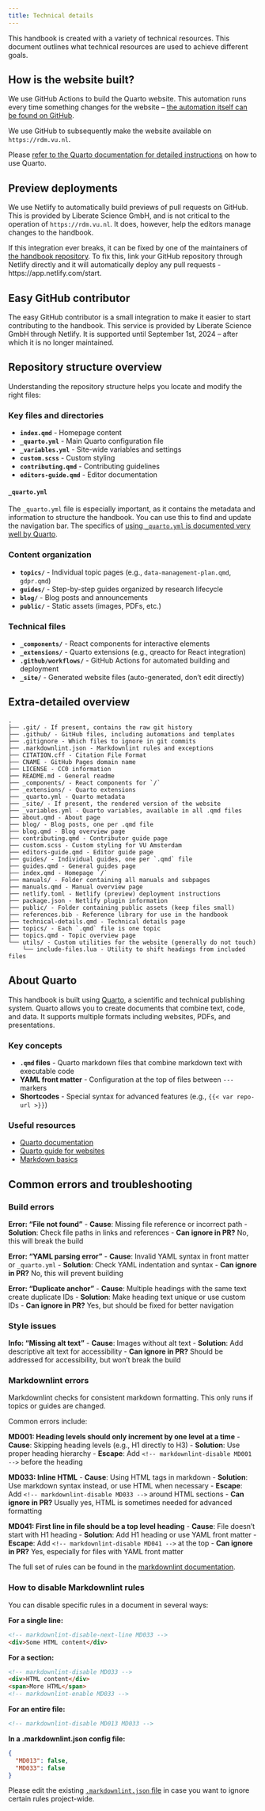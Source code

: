 ```yaml
---
title: Technical details
---
```


This handbook is created with a variety of technical resources. This document outlines what technical resources are used to achieve different goals.

## How is the website built?

We use GitHub Actions to build the Quarto website. This automation runs every time something changes for the website – [the automation itself can be found on GitHub](https://github.com/ubvu/open-handbook/blob/main/.github/workflows/publish.yml).

We use GitHub to subsequently make the website available on `https://rdm.vu.nl`.

Please [refer to the Quarto documentation for detailed instructions](https://quarto.org/docs/websites/) on how to use Quarto.

## Preview deployments

We use Netlify to automatically build previews of pull requests on GitHub. This is provided by Liberate Science GmbH, and is not critical to the operation of `https://rdm.vu.nl`. It does, however, help the editors manage changes to the handbook.

If this integration ever breaks, it can be fixed by one of the maintainers of [the handbook repository]({{< var repo-url >}}). To fix this, link your GitHub repository through Netlify directly and it will automatically deploy any pull requests - https://app.netlify.com/start.

## Easy GitHub contributor

The easy GitHub contributor is a small integration to make it easier to start contributing to the handbook. This service is provided by Liberate Science GmbH through Netlify. It is supported until September 1st, 2024 – after which it is no longer maintained.

## Repository structure overview

Understanding the repository structure helps you locate and modify the right files:

### Key files and directories

- **`index.qmd`** - Homepage content
- **`_quarto.yml`** - Main Quarto configuration file
- **`_variables.yml`** - Site-wide variables and settings
- **`custom.scss`** - Custom styling
- **`contributing.qmd`** - Contributing guidelines
- **`editors-guide.qmd`** - Editor documentation

#### `_quarto.yml`

The `_quarto.yml` file is especially important, as it contains the metadata and information to structure the handbook. You can use this to find and update the navigation bar. The specifics of [using `_quarto.yml` is documented very well by Quarto](https://quarto.org/docs/websites/website-tools.html).

### Content organization

- **`topics/`** - Individual topic pages (e.g., `data-management-plan.qmd`, `gdpr.qmd`)
- **`guides/`** - Step-by-step guides organized by research lifecycle
- **`blog/`** - Blog posts and announcements
- **`public/`** - Static assets (images, PDFs, etc.)

### Technical files

- **`_components/`** - React components for interactive elements
- **`_extensions/`** - Quarto extensions (e.g., qreacto for React integration)
- **`.github/workflows/`** - GitHub Actions for automated building and deployment
- **`_site/`** - Generated website files (auto-generated, don't edit directly)

::: {.callout-caution collapse="true"}
## Extra-detailed overview

```
.
├── .git/ - If present, contains the raw git history
├── .github/ - GitHub files, including automations and templates
├── .gitignore - Which files to ignore in git commits
├── .markdownlint.json - Markdownlint rules and exceptions
├── CITATION.cff - Citation File Format
├── CNAME - GitHub Pages domain name
├── LICENSE - CC0 information
├── README.md - General readme
├── _components/ - React components for `/`
├── _extensions/ - Quarto extensions
├── _quarto.yml - Quarto metadata
├── _site/ - If present, the rendered version of the website
├── _variables.yml - Quarto variables, available in all .qmd files
├── about.qmd - About page
├── blog/ - Blog posts, one per .qmd file
├── blog.qmd - Blog overview page
├── contributing.qmd - Contributor guide page
├── custom.scss - Custom styling for VU Amsterdam
├── editors-guide.qmd - Editor guide page
├── guides/ - Individual guides, one per `.qmd` file
├── guides.qmd - General guides page
├── index.qmd - Homepage `/`
├── manuals/ - Folder containing all manuals and subpages
├── manuals.qmd - Manual overview page
├── netlify.toml - Netlify (preview) deployment instructions
├── package.json - Netlify plugin information
├── public/ - Folder containing public assets (keep files small)
├── references.bib - Reference library for use in the handbook
├── technical-details.qmd - Technical details page
├── topics/ - Each `.qmd` file is one topic
├── topics.qmd - Topic overview page
└── utils/ - Custom utilities for the website (generally do not touch)
    └── include-files.lua - Utility to shift headings from included files
```
:::

## About Quarto

This handbook is built using [Quarto](https://quarto.org/), a scientific and technical publishing system. Quarto allows you to create documents that combine text, code, and data. It supports multiple formats including websites, PDFs, and presentations.

### Key concepts

- **`.qmd` files** - Quarto markdown files that combine markdown text with executable code
- **YAML front matter** - Configuration at the top of files between `---` markers
- **Shortcodes** - Special syntax for advanced features (e.g., `{{< var repo-url >}}`)

### Useful resources

- [Quarto documentation](https://quarto.org/docs/)
- [Quarto guide for websites](https://quarto.org/docs/websites/)
- [Markdown basics](https://quarto.org/docs/authoring/markdown-basics.html)

## Common errors and troubleshooting

### Build errors

**Error: "File not found"**
- **Cause**: Missing file reference or incorrect path
- **Solution**: Check file paths in links and references
- **Can ignore in PR?** No, this will break the build

**Error: "YAML parsing error"**
- **Cause**: Invalid YAML syntax in front matter or `_quarto.yml`
- **Solution**: Check YAML indentation and syntax
- **Can ignore in PR?** No, this will prevent building

**Error: "Duplicate anchor"**
- **Cause**: Multiple headings with the same text create duplicate IDs
- **Solution**: Make heading text unique or use custom IDs
- **Can ignore in PR?** Yes, but should be fixed for better navigation

### Style issues

**Info: "Missing alt text"**
- **Cause**: Images without alt text
- **Solution**: Add descriptive alt text for accessibility
- **Can ignore in PR?** Should be addressed for accessibility, but won't break the build

### Markdownlint errors

Markdownlint checks for consistent markdown formatting. This only runs if topics or guides are changed.

Common errors include:

**MD001: Heading levels should only increment by one level at a time**
- **Cause**: Skipping heading levels (e.g., H1 directly to H3)
- **Solution**: Use proper heading hierarchy
- **Escape**: Add `<!-- markdownlint-disable MD001 -->` before the heading

**MD033: Inline HTML**
- **Cause**: Using HTML tags in markdown
- **Solution**: Use markdown syntax instead, or use HTML when necessary
- **Escape**: Add `<!-- markdownlint-disable MD033 -->` around HTML sections
- **Can ignore in PR?** Usually yes, HTML is sometimes needed for advanced formatting

**MD041: First line in file should be a top level heading**
- **Cause**: File doesn't start with H1 heading
- **Solution**: Add H1 heading or use YAML front matter
- **Escape**: Add `<!-- markdownlint-disable MD041 -->` at the top
- **Can ignore in PR?** Yes, especially for files with YAML front matter

The full set of rules can be found in the [markdownlint documentation](https://github.com/DavidAnson/markdownlint/blob/main/doc/Rules.md).

### How to disable Markdownlint rules

You can disable specific rules in a document in several ways:

**For a single line:**
```markdown
<!-- markdownlint-disable-next-line MD033 -->
<div>Some HTML content</div>
```

**For a section:**
```markdown
<!-- markdownlint-disable MD033 -->
<div>HTML content</div>
<span>More HTML</span>
<!-- markdownlint-enable MD033 -->
```

**For an entire file:**
```markdown
<!-- markdownlint-disable MD013 MD033 -->
```

**In a .markdownlint.json config file:**
```json
{
  "MD013": false,
  "MD033": false
}
```

Please edit the existing [`.markdownlint.json` file](./markdownlint.json) in case you want to ignore certain rules project-wide.

